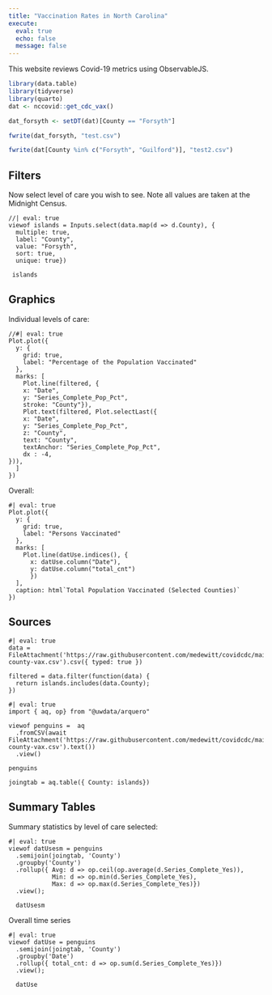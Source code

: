 ```yaml
---
title: "Vaccination Rates in North Carolina"
execute:
  eval: true
  echo: false
  message: false
---
```


This website reviews Covid-19 metrics using ObservableJS.

```r
library(data.table)
library(tidyverse)
library(quarto)
dat <- nccovid::get_cdc_vax()

dat_forsyth <- setDT(dat)[County == "Forsyth"]

fwrite(dat_forsyth, "test.csv")

fwrite(dat[County %in% c("Forsyth", "Guilford")], "test2.csv")
```

## Filters

Now select level of care you wish to see. 
Note all values are taken at the Midnight Census.

```ojs
//| eval: true
viewof islands = Inputs.select(data.map(d => d.County), {
  multiple: true, 
  label: "County", 
  value: "Forsyth",
  sort: true, 
  unique: true})
  
 islands
```

## Graphics

Individual levels of care:

```ojs
//#| eval: true
Plot.plot({
  y: {
    grid: true,
    label: "Percentage of the Population Vaccinated"
  },
  marks: [
    Plot.line(filtered, {
    x: "Date", 
    y: "Series_Complete_Pop_Pct", 
    stroke: "County"}),
    Plot.text(filtered, Plot.selectLast({
    x: "Date",
    y: "Series_Complete_Pop_Pct",
    z: "County",
    text: "County",
    textAnchor: "Series_Complete_Pop_Pct",
    dx : -4,
})),
  ]
})
```



Overall:



```ojs
#| eval: true
Plot.plot({
  y: {
    grid: true,
    label: "Persons Vaccinated"
  },
  marks: [
    Plot.line(datUse.indices(), {
      x: datUse.column("Date"), 
      y: datUse.column("total_cnt")
      })
  ],
  caption: html`Total Population Vaccinated (Selected Counties)`
})
```


## Sources

```ojs
#| eval: true
data = FileAttachment('https://raw.githubusercontent.com/medewitt/covidcdc/main/output/nc-county-vax.csv').csv({ typed: true })
```

```ojs
filtered = data.filter(function(data) {
  return islands.includes(data.County);
})
```


```ojs
#| eval: true
import { aq, op} from "@uwdata/arquero"

viewof penguins =  aq
  .fromCSV(await FileAttachment('https://raw.githubusercontent.com/medewitt/covidcdc/main/output/nc-county-vax.csv').text())
  .view()

penguins
```

```ojs

joingtab = aq.table({ County: islands})
```

## Summary Tables

Summary statistics by level of care selected:

```ojs
#| eval: true
viewof datUsesm = penguins
  .semijoin(joingtab, 'County')
  .groupby('County')
  .rollup({ Avg: d => op.ceil(op.average(d.Series_Complete_Yes)),
            Min: d => op.min(d.Series_Complete_Yes),
            Max: d => op.max(d.Series_Complete_Yes)})
  .view();
  
  datUsesm
```

Overall time series

```ojs
#| eval: true
viewof datUse = penguins
  .semijoin(joingtab, 'County')
  .groupby('Date')
  .rollup({ total_cnt: d => op.sum(d.Series_Complete_Yes)})
  .view();
  
  datUse
```